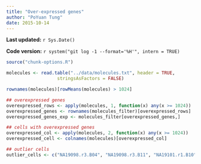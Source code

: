 ```yaml
---
title: "Over-expressed genes"
author: "PoYuan Tung"
date: 2015-10-14
---
```


**Last updated:** `r Sys.Date()`

**Code version:** `r system("git log -1 --format='%H'", intern = TRUE)`

```r
source("chunk-options.R")
```

```r
molecules <- read.table("../data/molecules.txt", header = TRUE,
                   stringsAsFactors = FALSE)

rownames(molecules)[rowMeans(molecules) > 1024]

## overexpressed genes
overexpressed_rows <- apply(molecules, 1, function(x) any(x >= 1024))
overexpressed_genes <- rownames(molecules_filter)[overexpressed_rows]
overexpressed_genes_exp <- molecules_filter[overexpressed_genes,]

## cells with overexpressed genes
overexpressed_col <- apply(molecules, 2, function(x) any(x >= 1024))
overexpressed_cell <- colnames(molecules)[overexpressed_col]

## outlier cells 
outlier_cells <- c("NA19098.r3.B04", "NA19098.r3.B11", "NA19101.r1.B10", "NA19101.r2.D07", "NA19101.r2.F06", "NA19101.r3.C07", "NA19101.r3.D08", "NA19101.r3.D10", "NA19101.r3.F05", "NA19101.r3.F10", "NA19239.r2.A12", "NA19239.r2.B07")

```
